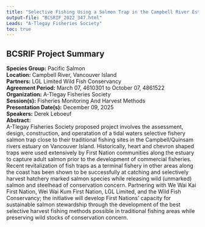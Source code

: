 ```yaml
---
title: "Selective Fishing Using a Salmon Trap in the Campbell River Estuary"
output-file: "BCSRIF_2022_347.html"
Leads: "A-Tlegay Fisheries Society"
toc: true
---
```


## BCSRIF Project Summary

**Species Group:** Pacific Salmon  
**Location:** Campbell River, Vancouver Island   
**Partners:** LGL Limited
Wild Fish Conservancy   
**Agreement Period:** March 07, 4610301 to October 07, 4861522  
**Organization:** A-Tlegay Fisheries Society  
**Session(s):** Fisheries Monitoring And Harvest Methods  
**Presentation Date(s):** December 09, 2025  
**Speakers:** Derek Leboeuf  
**Abstract:**  
A-Tlegay Fisheries Society proposed project involves the assessment, design, construction, and operatation of a tidal waters selective fishery salmon trap close to their traditional fishing sites in the Campbell/Quinsam rivers estuary on Vancouver Island. Historically, heart and chevron shaped traps were used extensively by First Nation communities along the estuary to capture adult salmon prior to the development of commercial fisheries. Recent revitalization of fish traps as a terminal fishery in other areas along the coast has been shown to be successfully at catching and selectively harvest hatchery marked salmon species while releasing wild (unmarked) salmon and steelhead of conservation concern. Partnering with We Wai Kai First Nation, Wei Wai Kum First Nation, LGL Limited, and the Wild Fish Conservancy; the initiative will develop First Nations’ capacity for sustainable salmon stewardship through the development of the best selective harvest fishing methods possible in traditional fishing areas while preserving wild stocks of conservation concern.   

